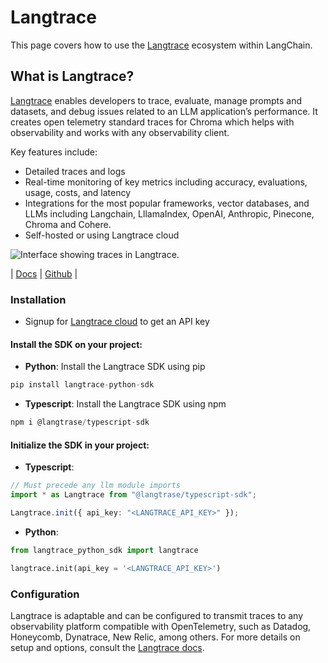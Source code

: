# Langtrace

This page covers how to use the [Langtrace](https://Langtrace.ai) ecosystem within LangChain.

## What is Langtrace?

[Langtrace](www.langtrace.ai) enables developers to trace, evaluate, manage prompts and datasets, and debug issues related to an LLM application’s performance. It creates open telemetry standard traces for Chroma which helps with observability and works with any observability client.

Key features include:

- Detailed traces and logs
- Real-time monitoring of key metrics including accuracy, evaluations, usage, costs, and latency
- Integrations for the most popular frameworks, vector databases, and LLMs including Langchain, LllamaIndex, OpenAI, Anthropic, Pinecone, Chroma and Cohere.
- Self-hosted or using Langtrace cloud

![Interface showing traces in Langtrace.](/img/langtrace_trace.png "Langtrace Cloud Traces")


| [Docs](https://docs.langtrace.ai/introduction) | [Github](https://github.com/Scale3-Labs/langtrace) |

### Installation

- Signup for [Langtrace cloud](https://langtrace.ai/signup) to get an API key

#### Install the SDK on your project:

- **Python**: Install the Langtrace SDK using pip

```python
pip install langtrace-python-sdk
```

- **Typescript**: Install the Langtrace SDK using npm

```typescript
npm i @langtrase/typescript-sdk
```

#### Initialize the SDK in your project:

- **Typescript**:

```typescript Typescript
// Must precede any llm module imports
import * as Langtrace from "@langtrase/typescript-sdk";

Langtrace.init({ api_key: "<LANGTRACE_API_KEY>" });
```

- **Python**:

```python Python
from langtrace_python_sdk import langtrace

langtrace.init(api_key = '<LANGTRACE_API_KEY>')
```

### Configuration

Langtrace is adaptable and can be configured to transmit traces to any observability platform compatible with OpenTelemetry, such as Datadog, Honeycomb, Dynatrace, New Relic, among others. For more details on setup and options, consult the [Langtrace docs](https://www.langtrace.ai).